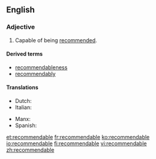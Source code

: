 ==English==

===Adjective===
{{en-adj}}

# Capable of being [[recommend]]ed.

====Derived terms====
* [[recommendableness]]
* [[recommendably]]

====Translations====
{{trans-top}}
* Dutch: {{t+|nl|aanbevelenswaardig}}
* Italian: {{t-|it|raccomandabile}}
{{trans-mid}}
* Manx: {{t-|gv|yn-choyrlaghey}}
* Spanish: {{t-|es|recomendable}}
{{trans-bottom}}

[[et:recommendable]]
[[fr:recommendable]]
[[ko:recommendable]]
[[io:recommendable]]
[[fi:recommendable]]
[[vi:recommendable]]
[[zh:recommendable]]